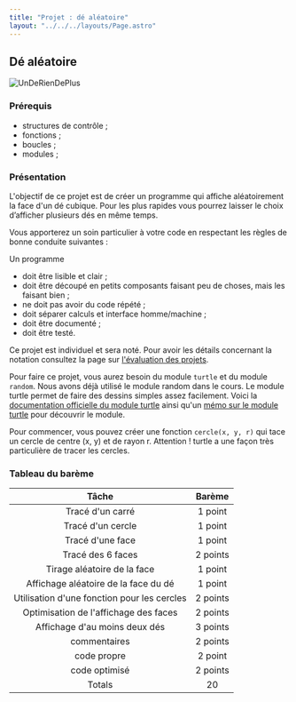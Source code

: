 ```yaml
---
title: "Projet : dé aléatoire"
layout: "../../../layouts/Page.astro"
---
```


## Dé aléatoire

![UnDeRienDePlus](de.png)

### Prérequis
- structures de contrôle ;
- fonctions ;
- boucles ;
- modules ;

### Présentation
  
L'objectif de ce projet est de créer un programme qui affiche aléatoirement la face d'un dé cubique. Pour les plus rapides vous pourrez laisser le choix d’afficher plusieurs dés en même temps.

Vous apporterez un soin particulier à votre code en respectant les règles de bonne conduite suivantes :

Un programme
- doit être lisible et clair ;
- doit être découpé en petits composants faisant peu de choses, mais les faisant bien ;
- ne doit pas avoir du code répété ;
- doit séparer calculs et interface homme/machine ;
- doit être documenté ;
- doit être testé.

Ce projet est individuel et sera noté. Pour avoir les détails concernant la notation consultez la page sur [l'évaluation des projets](../projets.mdx).

Pour faire ce projet, vous aurez besoin du module ```turtle``` et du module ```random```. Nous avons déjà utilisé le module random dans le cours. Le module turtle permet de faire des dessins simples assez facilement. Voici la [documentation officielle du module turtle](https://docs.python.org/fr/3/library/turtle.html) ainsi qu'un [mémo sur le module turtle](../turtle) pour découvrir le module.

Pour commencer, vous pouvez créer une fonction ```cercle(x, y, r)``` qui tace un cercle de centre (x, y) et de rayon r. Attention ! turtle a une façon très particulière de tracer les cercles.

### Tableau du barème

| Tâche	| Barème |
|  :-:  |  :--:  |
| Tracé d'un carré | 1 point |
| Tracé d'un cercle | 1 point |
| Tracé d'une face | 1 point |
| Tracé des 6 faces | 2 points |
| Tirage aléatoire de la face | 1 point |
| Affichage aléatoire de la face du dé | 1 point |
| Utilisation d'une fonction pour les cercles | 2 points |
| Optimisation de l'affichage des faces | 2 points |
| Affichage d'au moins deux dés | 3 points |
| commentaires | 2 points |
| code propre | 2 point |
| code optimisé | 2 points |
| Totals | 20 |
